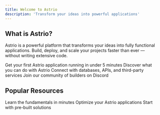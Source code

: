 ```yaml
---
title: Welcome to Astrio
description: 'Transform your ideas into powerful applications'
---
```


## What is Astrio?

Astrio is a powerful platform that transforms your ideas into fully functional applications. Build, deploy, and scale your projects faster than ever — without writing extensive code.

<CardGroup cols={2}>
  <Card
    title="Getting Started"
    icon="rocket"
    href="/introduction/getting-started"
  >
    Get your first Astrio application running in under 5 minutes
  </Card>
  <Card
    title="Core Features"
    icon="sparkles"
    href="/features/overview"
  >
    Discover what you can do with Astrio
  </Card>
  <Card
    title="Integrations"
    icon="plug"
    href="/integrations/overview"
  >
    Connect with databases, APIs, and third-party services
  </Card>
  <Card
    title="Community"
    icon="users"
    href="https://discord.gg/mMspVRXbNX"
  >
    Join our community of builders on Discord
  </Card>
</CardGroup>

## Popular Resources

<CardGroup cols={3}>
  <Card
    title="Quickstart Guide"
    icon="play"
    href="/quickstart"
  >
    Learn the fundamentals in minutes
  </Card>
  <Card
    title="Best Practices"
    icon="star"
    href="/essentials/best-practices"
  >
    Optimize your Astrio applications
  </Card>
  <Card
    title="Templates"
    icon="template"
    href="/templates"
  >
    Start with pre-built solutions
  </Card>
</CardGroup> 